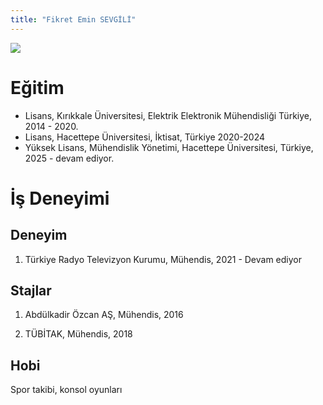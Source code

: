 ```yaml
---
title: "Fikret Emin SEVGİLİ"
---
```



![](/assets/images/fikret.jpg){fig-align="center"}

# Eğitim

-   Lisans, Kırıkkale Üniversitesi, Elektrik Elektronik Mühendisliği
Türkiye, 2014 - 2020.
-   Lisans, Hacettepe Üniversitesi, İktisat, Türkiye 2020-2024
-   Yüksek Lisans, Mühendislik Yönetimi, Hacettepe Üniversitesi, Türkiye, 2025 - devam ediyor.

# İş Deneyimi

## Deneyim

1.  Türkiye Radyo Televizyon Kurumu, Mühendis, 2021 - Devam ediyor

## Stajlar

1.  Abdülkadir Özcan AŞ, Mühendis, 2016

2.  TÜBİTAK, Mühendis, 2018

## Hobi

Spor takibi, konsol oyunları
